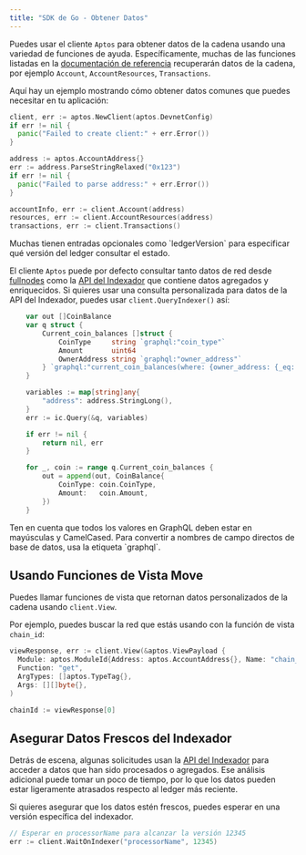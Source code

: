 ```yaml
---
title: "SDK de Go - Obtener Datos"
---
```



Puedes usar el cliente `Aptos` para obtener datos de la cadena usando una variedad de funciones
de ayuda. Específicamente, muchas de las funciones listadas en la [documentación de referencia](https://pkg.go.dev/github.com/aptos-labs/aptos-go-sdk)
recuperarán datos de la cadena, por ejemplo `Account`, `AccountResources`, `Transactions`.

Aquí hay un ejemplo mostrando cómo obtener datos comunes que puedes necesitar en tu aplicación:

```go filename="fetch_data.go"
client, err := aptos.NewClient(aptos.DevnetConfig)
if err != nil {
  panic("Failed to create client:" + err.Error())
}

address := aptos.AccountAddress{}
err := address.ParseStringRelaxed("0x123")
if err != nil {
  panic("Failed to parse address:" + err.Error())
}

accountInfo, err := client.Account(address)
resources, err := client.AccountResources(address)
transactions, err := client.Transactions()
```

<Aside type="note">
  Muchas tienen entradas opcionales como `ledgerVersion` para especificar qué versión
  del ledger consultar el estado.
</Aside>

El cliente `Aptos` puede por defecto consultar tanto datos de red desde
[fullnodes](https://api.mainnet.aptoslabs.com/v1/spec#/) como la
[API del Indexador](https://cloud.hasura.io/public/graphiql?endpoint=https://api.mainnet.aptoslabs.com/v1/graphql)
que contiene datos agregados y enriquecidos. Si quieres usar una consulta personalizada
para datos de la API del Indexador, puedes usar `client.QueryIndexer()` así:

```go filename="fetch_data.go"
	var out []CoinBalance
	var q struct {
		Current_coin_balances []struct {
			CoinType     string `graphql:"coin_type"`
			Amount       uint64
			OwnerAddress string `graphql:"owner_address"`
		} `graphql:"current_coin_balances(where: {owner_address: {_eq: $address}})"`
	}

	variables := map[string]any{
		"address": address.StringLong(),
	}
	err := ic.Query(&q, variables)

	if err != nil {
		return nil, err
	}

	for _, coin := range q.Current_coin_balances {
		out = append(out, CoinBalance{
			CoinType: coin.CoinType,
			Amount:   coin.Amount,
		})
	}
```

<Aside type="note">
  Ten en cuenta que todos los valores en GraphQL deben estar en mayúsculas y CamelCased. Para
  convertir a nombres de campo directos de base de datos, usa la etiqueta `graphql`.
</Aside>

## Usando Funciones de Vista Move

Puedes llamar funciones de vista que retornan datos personalizados de la cadena usando `client.View`.

Por ejemplo, puedes buscar la red que estás usando con la función de vista `chain_id`:

```go filename="fetch_data.go"
viewResponse, err := client.View(&aptos.ViewPayload {
  Module: aptos.ModuleId{Address: aptos.AccountAddress{}, Name: "chain_id"},
  Function: "get",
  ArgTypes: []aptos.TypeTag{},
  Args: [][]byte{},
)

chainId := viewResponse[0]
```

## Asegurar Datos Frescos del Indexador

Detrás de escena, algunas solicitudes usan la [API del Indexador](/build/indexer) para
acceder a datos que han sido procesados o agregados. Ese análisis adicional puede tomar
un poco de tiempo, por lo que los datos pueden estar ligeramente atrasados respecto al ledger más reciente.

Si quieres asegurar que los datos estén frescos, puedes esperar en una versión específica
del indexador.

```go filename="fetch_data.go"
// Esperar en processorName para alcanzar la versión 12345
err := client.WaitOnIndexer("processorName", 12345)
```

